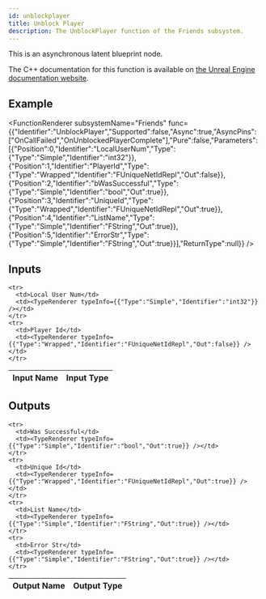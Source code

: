 ```yaml
---
id: unblockplayer
title: Unblock Player
description: The UnblockPlayer function of the Friends subsystem.
---
```



This is an asynchronous latent blueprint node.

The C++ documentation for this function is available on [the Unreal Engine documentation website](https://dev.epicgames.com/documentation/en-us/unreal-engine/API/Plugins/OnlineSubsystem/Interfaces/IOnlineFriends/).

## Example

<FunctionRenderer subsystemName="Friends" func={{"Identifier":"UnblockPlayer","Supported":false,"Async":true,"AsyncPins":["OnCallFailed","OnUnblockedPlayerComplete"],"Pure":false,"Parameters":[{"Position":0,"Identifier":"LocalUserNum","Type":{"Type":"Simple","Identifier":"int32"}},{"Position":1,"Identifier":"PlayerId","Type":{"Type":"Wrapped","Identifier":"FUniqueNetIdRepl","Out":false}},{"Position":2,"Identifier":"bWasSuccessful","Type":{"Type":"Simple","Identifier":"bool","Out":true}},{"Position":3,"Identifier":"UniqueId","Type":{"Type":"Wrapped","Identifier":"FUniqueNetIdRepl","Out":true}},{"Position":4,"Identifier":"ListName","Type":{"Type":"Simple","Identifier":"FString","Out":true}},{"Position":5,"Identifier":"ErrorStr","Type":{"Type":"Simple","Identifier":"FString","Out":true}}],"ReturnType":null}} />

## Inputs


<table>
  <thead>
    <tr>
      <th>Input Name</th>
      <th>Input Type</th>
    </tr>
  </thead>
  <tbody>
    
    <tr>
      <td>Local User Num</td>
      <td><TypeRenderer typeInfo={{"Type":"Simple","Identifier":"int32"}} /></td>
    </tr>
    <tr>
      <td>Player Id</td>
      <td><TypeRenderer typeInfo={{"Type":"Wrapped","Identifier":"FUniqueNetIdRepl","Out":false}} /></td>
    </tr>
  </tbody>
</table>


## Outputs


<table>
  <thead>
    <tr>
      <th>Output Name</th>
      <th>Output Type</th>
    </tr>
  </thead>
  <tbody>
    
    <tr>
      <td>Was Successful</td>
      <td><TypeRenderer typeInfo={{"Type":"Simple","Identifier":"bool","Out":true}} /></td>
    </tr>
    <tr>
      <td>Unique Id</td>
      <td><TypeRenderer typeInfo={{"Type":"Wrapped","Identifier":"FUniqueNetIdRepl","Out":true}} /></td>
    </tr>
    <tr>
      <td>List Name</td>
      <td><TypeRenderer typeInfo={{"Type":"Simple","Identifier":"FString","Out":true}} /></td>
    </tr>
    <tr>
      <td>Error Str</td>
      <td><TypeRenderer typeInfo={{"Type":"Simple","Identifier":"FString","Out":true}} /></td>
    </tr>
  </tbody>
</table>


